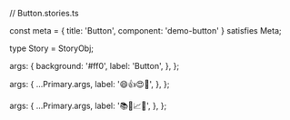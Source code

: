 // Button.stories.ts



const meta = {
  title: 'Button',
  component: 'demo-button'
} satisfies Meta;

type Story = StoryObj;

  args: {
    background: '#ff0',
    label: 'Button',
  },
};

  args: {
    ...Primary.args,
    label: '😄👍😍💯',
  },
};

  args: {
    ...Primary.args,
    label: '📚📕📈🤓',
  },
};

